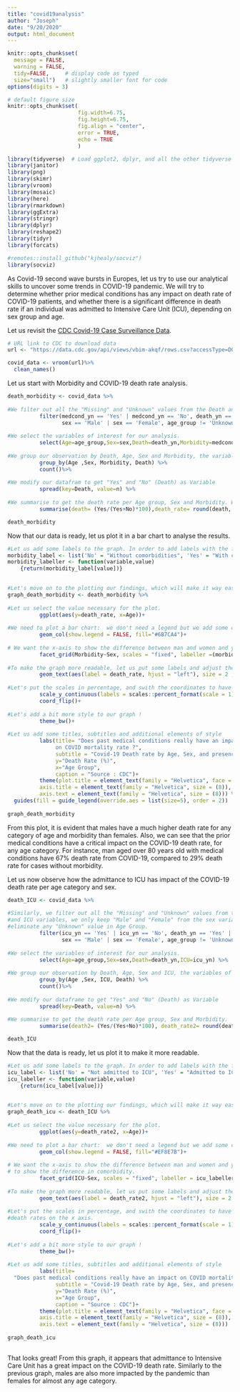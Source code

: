 ```yaml
---
title: "covid19analysis"
author: "Joseph"
date: "9/20/2020"
output: html_document
---
```

```r
knitr::opts_chunk$set(
  message = FALSE, 
  warning = FALSE, 
  tidy=FALSE,     # display code as typed
  size="small")   # slightly smaller font for code
options(digits = 3)

# default figure size
knitr::opts_chunk$set(
                      fig.width=6.75, 
                      fig.height=6.75,
                      fig.align = "center",
                      error = TRUE, 
                      echo = TRUE
                      )
```


```r
library(tidyverse)  # Load ggplot2, dplyr, and all the other tidyverse packages
library(janitor)
library(png)
library(skimr)
library(vroom)
library(mosaic)
library(here)
library(rmarkdown)
library(ggExtra)
library(stringr)
library(dplyr)
library(reshape2)
library(tidyr)
library(forcats)

#remotes::install_github("kjhealy/socviz")
library(socviz)
```



As Covid-19 second wave bursts in Europes, let us try to use our analytical skills to uncover some trends in COVID-19 pandemic. 
We will try to determine whether prior medical conditions has any impact on death rate of COVID-19 patients, and whether there is a significant difference in death rate if an individual was admitted to Intensive Care Unit (ICU), depending on sex group and age. 


Let us revisit the [CDC Covid-19 Case Surveillance Data](https://data.cdc.gov/Case-Surveillance/COVID-19-Case-Surveillance-Public-Use-Data/vbim-akqf). 


```r
# URL link to CDC to download data
url <- "https://data.cdc.gov/api/views/vbim-akqf/rows.csv?accessType=DOWNLOAD"

covid_data <- vroom(url)%>%
  clean_names()
```



Let us start with Morbidity and COVID-19 death rate analysis. 

```r

death_morbidity <- covid_data %>% 
  
#We filter out all the "Missing" and "Unknown" values from the Death and Morbidity variables, we only keep "Male" and "Female" from the sexvariable and get eliminate any "Unknown" value in Age Group. 
          filter(medcond_yn == 'Yes' | medcond_yn == 'No', death_yn == 'Yes' | death_yn == 'No', 
                 sex == 'Male' | sex == 'Female', age_group != 'Unknown') %>%
  
#We select the variables of interest for our analysis.
          select(Age=age_group,Sex=sex,Death=death_yn,Morbidity=medcond_yn) %>% 
  
#We group our observation by Death, Age, Sex and Morbidity, the variables of interest for our graph. 
          group_by(Age ,Sex, Morbidity, Death) %>% 
          count()%>% 
  
#We modify our datafram to get "Yes" and "No" (Death) as Variable
          spread(key=Death, value=n) %>% 
  
#We summarise to get the death rate per Age group, Sex and Morbidity. We create an additional column to round those findings.
          summarise(death= (Yes/(Yes+No)*100),death_rate= round(death, digits = 1))

death_morbidity
```

Now that our data is ready, let us plot it in a bar chart to analyse the results. 

```r

#Let us add some labels to the graph. In order to add labels with the facet.grid, we need to create a function incorporating our label names. 
morbidity_label <- list('No' = "Without comorbidities", 'Yes' = "With comorbidities", 'Female'="Female", 'Male'="Male")
morbidity_labeller <- function(variable,value)
    {return(morbidity_label[value])}
  

#Let's move on to the plotting our findings, which will make it way easier to analyse our data.   
graph_death_morbidity <- death_morbidity %>% 
  
#Let us select the value necessary for the plot.
          ggplot(aes(y=death_rate, x=Age))+
  
#We need to plot a bar chart:  we don't need a legend but we add some color to the graph.
          geom_col(show.legend = FALSE, fill="#6B7CA4")+
  
# We want the x-axis to show the difference between man and women and y-axis to show the difference in comorbidity.
          facet_grid(Morbidity~Sex, scales = "fixed", labeller =(morbidity_labeller))+
  
#To make the graph more readable, let us put some labels and adjust their position
          geom_text(aes(label = death_rate, hjust = "left"), size = 2 , nudge_y = +1)+
  
#Let's put the scales in percentage, and swith the coordinates to have the death rates on the x axis. 
          scale_y_continuous(labels = scales::percent_format(scale = 1))+
          coord_flip()+
  
#Let's add a bit more style to our graph !
          theme_bw()+ 
  
#Let us add some titles, subtitles and additional elements of style
          labs(title= "Does past medical conditions really have an impact 
               on COVID mortality rate ?",
               subtitle = "Covid-19 Death rate by Age, Sex, and presence of Co-Morbidities\n",
               y="Death Rate (%)",
               x="Age Group",
               caption = "Source : CDC")+
          theme(plot.title = element_text(family = "Helvetica", face = "bold", size = (12)),
          axis.title = element_text(family = "Helvetica", size = (8)),
          axis.text = element_text(family = "Helvetica", size = (8))) %>% 
  guides(fill = guide_legend(override.aes = list(size=5), order = 2))
        
graph_death_morbidity

```

From this plot, it is evident that males have a much higher death rate for any category of age and morbidity than females. Also, we can see that the prior medical conditions have a critical impact on the COVID-19 death rate, for any age category. For instance, man aged over 80 years old with medical conditions have 67% death rate from COVID-19, compared to 29% death rate for cases without morbidity.
 
Let us now observe how the admittance to ICU has impact of the COVID-19 death rate per age category and sex. 

```r

death_ICU <- covid_data %>% 
  
#Similarly, we filter out all the "Missing" and "Unknown" values from the Death
#and ICU variables, we only keep "Male" and "Female" from the sex variable and get 
#eliminate any "Unknown" value in Age Group. 
          filter(icu_yn == 'Yes' | icu_yn == 'No', death_yn == 'Yes' | death_yn == 'No', 
                 sex == 'Male' | sex == 'Female', age_group != 'Unknown') %>%
  
#We select the variables of interest for our analysis.
          select(Age=age_group,Sex=sex,Death=death_yn,ICU=icu_yn) %>% 
  
#We group our observation by Death, Age, Sex and ICU, the variables of interest for our graph. 
          group_by(Age ,Sex, ICU, Death) %>% 
          count()%>% 
  
#We modify our dataframe to get "Yes" and "No" (Death) as Variable
          spread(key=Death, value=n) %>% 
  
#We summarise to get the death rate per Age group, Sex and Morbidity.
          summarise(death2= (Yes/(Yes+No)*100), death_rate2= round(death2, digits = 1))

death_ICU
```

Now that the data is ready, let us plot it to make it more readable. 

```r


#Let us add some labels to the graph. In order to add labels with the facet.grid, we need to create a function incorporating our label names. 
icu_label <- list('No' = "Not admitted to ICU", 'Yes' = "Admitted to ICU", 'Female'="Female", 'Male'="Male")
icu_labeller <- function(variable,value)
    {return(icu_label[value])}
  

#Let's move on to the plotting our findings, which will make it way easier to analyse our data.   
graph_death_icu <- death_ICU %>% 
  
#Let us select the value necessary for the plot.
          ggplot(aes(y=death_rate2, x=Age))+
  
#We need to plot a bar chart:  we don't need a legend but we add some color to the graph.
          geom_col(show.legend = FALSE, fill="#EF8E7B")+
  
# We want the x-axis to show the difference between man and women and y-axis 
# to show the difference in comorbidity.
          facet_grid(ICU~Sex, scales = "fixed", labeller = icu_labeller)+
  
#To make the graph more readable, let us put some labels and adjust their position
          geom_text(aes(label = death_rate2, hjust = "left"), size = 2 , nudge_y = +1)+
  
#Let's put the scales in percentage, and swith the coordinates to have the 
#death rates on the x axis. 
          scale_y_continuous(labels = scales::percent_format(scale = 1))+
          coord_flip()+
  
#Let's add a bit more style to our graph !
          theme_bw()+ 
  
#Let us add some titles, subtitles and additional elements of style
          labs(title= 
  "Does past medical conditions really have an impact on COVID mortality rate ?",
               subtitle = "Covid-19 Death rate by Age, Sex, and presence of Co-Morbidities\n",
               y="Death Rate (%)",
               x="Age Group",
               caption = "Source : CDC")+
          theme(plot.title = element_text(family = "Helvetica", face = "bold", size = (12)),
          axis.title = element_text(family = "Helvetica", size = (8)),
          axis.text = element_text(family = "Helvetica", size = (8)))
        
graph_death_icu
          
```
That looks great! From this graph, it appears that admittance to Intensive Care Unit has a great impact on the COVID-19 death rate. Similarly to the previous graph, males are also more impacted by the pandemic than females for almost any age category. 



